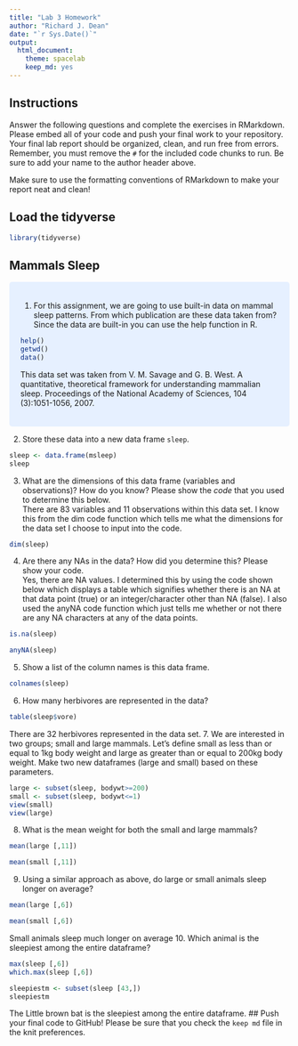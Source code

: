 ```yaml
---
title: "Lab 3 Homework"
author: "Richard J. Dean"
date: "`r Sys.Date()`"
output:
  html_document: 
    theme: spacelab
    keep_md: yes
---
```


## Instructions
Answer the following questions and complete the exercises in RMarkdown. Please embed all of your code and push your final work to your repository. Your final lab report should be organized, clean, and run free from errors. Remember, you must remove the `#` for the included code chunks to run. Be sure to add your name to the author header above.  

Make sure to use the formatting conventions of RMarkdown to make your report neat and clean!  

## Load the tidyverse
```r
library(tidyverse)
```

## Mammals Sleep

<style>
div.blue { background-color:#e6f0ff; border-radius: 5px; padding: 20px;}
</style>
<div class = "blue">

1. For this assignment, we are going to use built-in data on mammal sleep patterns. From which publication are these data taken from? Since the data are built-in you can use the help function in R.
```r
help()
getwd()
data()
```
This data set was taken from V. M. Savage and G. B. West. A quantitative, theoretical framework for understanding mammalian sleep. Proceedings of the National Academy of Sciences, 104 (3):1051-1056, 2007.   

</div>


2. Store these data into a new data frame `sleep`.
```r
sleep <- data.frame(msleep)
sleep
```

3. What are the dimensions of this data frame (variables and observations)? How do you know? Please show the *code* that you used to determine this below.     
There are 83 variables and 11 observations within this data set. 
I know this from the dim code function which tells me what the dimensions for the data set I choose to input into the code.
```r
dim(sleep)
```

4. Are there any NAs in the data? How did you determine this? Please show your code.    
Yes, there are NA values. I determined this by using the code shown below which displays a table which signifies whether there is an NA at that data point (true) or an integer/character other than NA (false). I also used the anyNA code function which just tells me whether or not there are any NA characters at any of the data points.
```r
is.na(sleep)
```
```r
anyNA(sleep)
```

5. Show a list of the column names is this data frame.
```r
colnames(sleep)
```

6. How many herbivores are represented in the data?  
```r
table(sleep$vore)
```
There are 32 herbivores represented in the data set.
7. We are interested in two groups; small and large mammals. Let's define small as less than or equal to 1kg body weight and large as greater than or equal to 200kg body weight. Make two new dataframes (large and small) based on these parameters.
```r
large <- subset(sleep, bodywt>=200)
small <- subset(sleep, bodywt<=1)
view(small)
view(large)
```

8. What is the mean weight for both the small and large mammals?
```r
mean(large [,11])
```

```r
mean(small [,11])
```

9. Using a similar approach as above, do large or small animals sleep longer on average?  
```r
mean(large [,6])
```

```r
mean(small [,6])
```
Small animals sleep much longer on average
10. Which animal is the sleepiest among the entire dataframe?
```r
max(sleep [,6])
which.max(sleep [,6])
```

```r
sleepiestm <- subset(sleep [43,])
sleepiestm
```
The Little brown bat is the sleepiest among the entire dataframe.
## Push your final code to GitHub!
Please be sure that you check the `keep md` file in the knit preferences.   